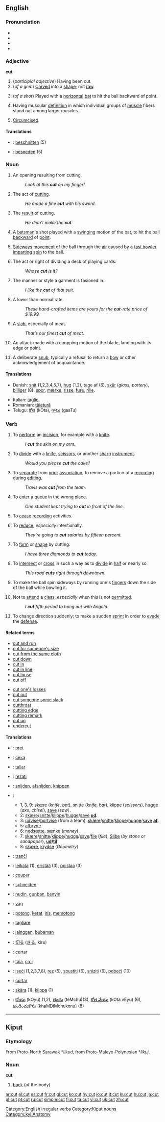 ==English==

{{rank|real|eye|sun|496|cut|everything|six|comes}}

===Pronunciation===
*{{SAMPA|/"kVt/}}
*{{IPA|/kʌt/}}
*{{audio|en-us-cut.ogg|Audio (US)}}
*{{rhymes|ʌt}}

===Adjective===
'''cut'''

# (''participial adjective'') Having been cut.
# (''of a gem'') [[Carve]]d into a [[shape]]; not [[raw]].
# {{Cricket}} (''of a shot'') Played with a [[horizontal]] [[bat]] to hit the ball backward of point.
# {{bodybuilding}} Having muscular [[definition]] in which individual groups of [[muscle]] fibers stand out among larger muscles.
# {{colloquial}} [[Circumcised]].

====Translations====
{{checktrans}}
{{trans-top|Translations to be checked}}
*{{ttbc|German}}: [[beschnitten]] (5)
{{trans-mid}}
*{{ttbc|Dutch}}: [[besneden]] (5)
{{trans-bottom}}

===Noun===
{{en-noun}}

# An opening resulting from cutting.
#:''Look at this '''cut''' on my finger!''
# The act of [[cutting]].
#:''He made a fine '''cut''' with his sword.''
# The [[result]] of cutting.
#:''He didn't make the '''cut'''.''
# {{Cricket}} A [[batsman]]'s shot played with a [[swing]]ing motion of the bat, to hit the ball [[backward]] of [[point]].
# {{Cricket}} [[Sideways]] [[movement]] of the ball through the [[air]] caused by a [[fast bowler]] [[impart]]ing [[spin]] to the ball.
# The act or right of dividing a deck of playing cards.
#:''Whose '''cut''' is it?''
# The manner or style a garment is fasioned in.
#:''I like the '''cut''' of that suit.''
# A lower than normal rate.
#:''These hand-crafted items are yours for the '''cut'''-rate price of $19.99.''
# A [[slab]], especially of meat.
#:''That’s our finest '''cut''' of meat.''
# {{fencing}} An attack made with a chopping motion of the blade, landing with its edge or point.
#A deliberate [[snub]], typically a refusal to return a [[bow]] or other acknowledgement of acquaintance.

====Translations====
{{rfc-trans}}
{{top}}
*Danish: [[snit]] (1,2,3,4,5,7), [[hug]] (1,2), tage af (6), [[skår]] (''glass, pottery''), [[billiger]] (8). [[spor]], [[mærke]], [[risse]], [[fure]], [[rille]].
{{mid}}
*Italian: [[taglio]].
*Romanian: [[tăietură]]
*Telugu: [[కోత]] (kOta), [[గాటు]] (gaaTu)
{{bottom}}

===Verb===
[[Category:English irregular verbs]]
{{en-verb|cuts|cutting|cut}}

# To [[perform]] an [[incision]], for example with a [[knife]].
#:''I '''cut''' the skin on my arm.''
# To [[divide]] with a [[knife]], [[scissors]], or another [[sharp]] [[instrument]].
#:''Would you please '''cut''' the cake?''
# To [[separate]] from [[prior]] [[association]]; to remove a portion of a [[recording]] during [[editing]].
#:''Travis was '''cut''' from the team.''
# To [[enter]] a [[queue]] in the wrong place.
#:''One student kept trying to '''cut''' in front of the line.''
# {{context|filmology}} To [[cease]] [[record]]ing activities.
# To [[reduce]], ''especially'' intentionally.
#:''They're going to '''cut''' salaries by fifteen percent.''
# To [[form]] or [[shape]] by cutting.
#:''I have three diamonds to '''cut''' today.''
# To [[intersect]] or [[cross]] in such a way as to [[divide]] in [[half]] or nearly so.
#: ''This road '''cuts''' right through downtown.''
# {{cricket}} To make the ball spin sideways by running one's [[finger]]s down the side of the ball while bowling it.
# {{colloquial}} Not to [[attend]] a [[class]], ''especially'' when this is not [[permit]]ted.
#:''I '''cut''' fifth period to hang out with Angela.''
# To change direction suddenly; to make a sudden [[sprint]] in order to [[evade]] the [[defense]].

====Related terms====
{{top2}}
*[[cut and run]]
*[[cut for someone's size]]
*[[cut from the same cloth]]
*[[cut down]]
*[[cut in]]
*[[cut in line]]
*[[cut loose]]
*[[cut off]]
{{mid2}}
*[[cut one's losses]]
*[[cut out]]
*[[cut someone some slack]]
*[[cutthroat]]
*[[cutting edge]]
*[[cutting remark]]
*[[cut up]]
*[[undercut]]
{{bottom}}

====Translations====
{{rfc-trans}}
{{trans-top|Translations to be checked}}
*{{ttbc|Albanian}}: [[pret]]
*{{ttbc|Bulgarian}}: [[сека]]
*{{ttbc|Catalan}}: [[tallar]]
*{{ttbc|Croatian}}: [[rezati]]
*{{ttbc|Dutch}}: [[snijden]], [[afsnijden]], [[knippen]]
*{{ttbc|Danish}}:
** 1, 3, 9: [[skære]] (''knife, bat''), [[snitte]] (''knife, bat''), [[klippe]] (''scissors''), [[hugge]] (''axe, chisel''), [[save]] (''saw'').
** 2: [[skære]]/[[snitte]]/[[klippe]]/[[hugge]]/[[save]] '''[[ud]]'''.
** 3: [[udvise]]/[[bortvise]] (from a team), [[skære]]/[[snitte]]/[[klippe]]/[[hugge]]/[[save]] '''[[af]]'''.
** 5: [[afbryde]].
** 6: [[nedsætte]], [[sænke]] (''money'')
** 7: [[skære]]/[[snitte]]/[[klippe]]/[[hugge]]/[[save]]/[[file]] (''file''), [[Slibe]] (''by stone or sandpaper''), '''[[ud]]/[[til]]'''
** 8: [[skære]], [[krydse]] (''Geometry'')
*{{ttbc|Esperanto}}: [[tranĉi]]
*{{ttbc|Finnish}}: [[leikata]] (1), [[eristää]] (3), [[poistaa]] (3)
{{trans-mid}}
*{{ttbc|French}}: [[couper]]
*{{ttbc|German}}: [[schneiden]]
*{{ttbc|Guwal}}: [[nudin]], [[gunban]], [[banyin]]
*{{ttbc|Hungarian}}: [[vág]]
*{{ttbc|Indonesian}}: [[potong]], [[kerat]], [[iris]], [[memotong]]
*{{ttbc|Italian}}: [[tagliare]]
*{{ttbc|Jalnguy}}: [[jalnggan]], [[bubaman]]
*{{ttbc|Japanese}}: [[切る]] ([[きる]], kiru)
*{{ttbc|Portuguese}}: cortar
*{{ttbc|Romanian}}: [[tăia]], [[croi]]
*{{ttbc|Serbian}}: [[iseći]] (1,2,3,7,8), [[rez]] (5), [[spustiti]] (6), [[sniziti]] (6), [[pobeći]] (10)
*{{ttbc|Spanish}}: [[cortar]]
*{{ttbc|Swedish}}: [[skära]] (1), [[klippa]] (1)
*{{ttbc|Telugu}}: [[కోయు]] (kOyu) (1,2), [[తెంచు]] (teMchu)(3), [[కోత వేయు]] (kOta vEyu) (6), [[ఖండించుకొను]] (khaMDiMchukonu) (8)
{{trans-bottom}}

----

==Kiput==
===Etymology===
From Proto-North Sarawak *''likud'', from Proto-Malayo-Polynesian *''likuj''.
===Noun===
'''cut'''

# [[back]] (of the body)
[[Category:Kiput nouns]]
[[Category:kyi:Anatomy]]

[[ar:cut]]
[[el:cut]]
[[es:cut]]
[[fr:cut]]
[[gl:cut]]
[[ko:cut]]
[[hy:cut]]
[[io:cut]]
[[it:cut]]
[[ku:cut]]
[[hu:cut]]
[[ja:cut]]
[[pl:cut]]
[[pt:cut]]
[[ru:cut]]
[[simple:cut]]
[[fi:cut]]
[[ta:cut]]
[[vi:cut]]
[[uk:cut]]
[[zh:cut]]